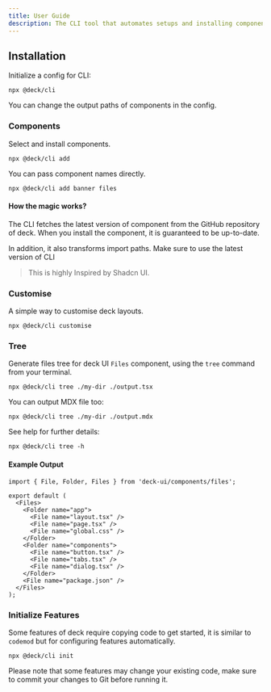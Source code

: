 ```yaml
---
title: User Guide
description: The CLI tool that automates setups and installing components.
---
```


## Installation

Initialize a config for CLI:

```package-install
npx @deck/cli
```

You can change the output paths of components in the config.

### Components

Select and install components.

```package-install
npx @deck/cli add
```

You can pass component names directly.

```package-install
npx @deck/cli add banner files
```

#### How the magic works?

The CLI fetches the latest version of component from the GitHub repository of deck.
When you install the component, it is guaranteed to be up-to-date.

In addition, it also transforms import paths.
Make sure to use the latest version of CLI

> This is highly Inspired by Shadcn UI.

### Customise

A simple way to customise deck layouts.

```package-install
npx @deck/cli customise
```

### Tree

Generate files tree for deck UI `Files` component, using the `tree` command from your terminal.

```package-install
npx @deck/cli tree ./my-dir ./output.tsx
```

You can output MDX file too:

```package-install
npx @deck/cli tree ./my-dir ./output.mdx
```

See help for further details:

```package-install
npx @deck/cli tree -h
```

#### Example Output

```tsx title="output.tsx"
import { File, Folder, Files } from 'deck-ui/components/files';

export default (
  <Files>
    <Folder name="app">
      <File name="layout.tsx" />
      <File name="page.tsx" />
      <File name="global.css" />
    </Folder>
    <Folder name="components">
      <File name="button.tsx" />
      <File name="tabs.tsx" />
      <File name="dialog.tsx" />
    </Folder>
    <File name="package.json" />
  </Files>
);
```

### Initialize Features

Some features of deck require copying code to get started, it is similar to `codemod` but for configuring features automatically.

```package-install
npx @deck/cli init
```

Please note that some features may change your existing code, make sure to commit your changes to Git before running it.
